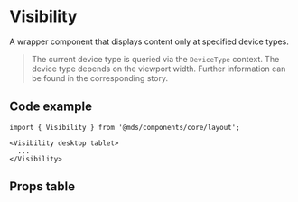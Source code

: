 
<Meta title="Components/core/layout/Visibility" component={Visibility} />

# Visibility

A wrapper component that displays content only at specified device types.

> The current device type is queried via the `DeviceType` context. The device type depends on the viewport width. Further information can be found in the corresponding story.

## Code example

```tsx
import { Visibility } from '@mds/components/core/layout';
```

```tsx
<Visibility desktop tablet>
  ...
</Visibility>
```

## Props table

<Props of={Visibility} />
